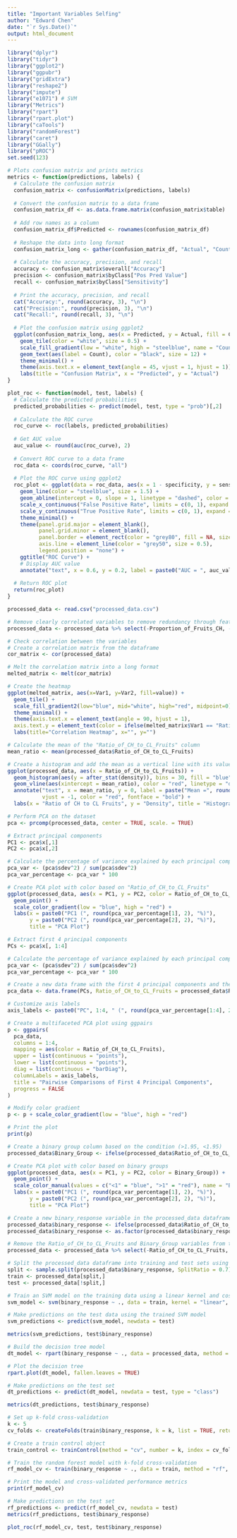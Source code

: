 ```yaml
---
title: "Important Variables Selfing"
author: "Edward Chen"
date: "`r Sys.Date()`"
output: html_document
---
```


```r
library("dplyr")
library("tidyr")
library("ggplot2")
library("ggpubr")
library("gridExtra")
library("reshape2")
library("impute")
library("e1071") # SVM
library("Metrics")
library("rpart")
library("rpart.plot")
library("caTools")
library("randomForest")
library("caret")
library("GGally")
library("pROC")
set.seed(123)
```

```r
# Plots confusion matrix and prints metrics
metrics <- function(predictions, labels) {
  # Calculate the confusion matrix
  confusion_matrix <- confusionMatrix(predictions, labels)
  
  # Convert the confusion matrix to a data frame
  confusion_matrix_df <- as.data.frame.matrix(confusion_matrix$table)
  
  # Add row names as a column
  confusion_matrix_df$Predicted <- rownames(confusion_matrix_df)
  
  # Reshape the data into long format
  confusion_matrix_long <- gather(confusion_matrix_df, "Actual", "Count", -Predicted)
  
  # Calculate the accuracy, precision, and recall
  accuracy <- confusion_matrix$overall["Accuracy"]
  precision <- confusion_matrix$byClass["Pos Pred Value"]
  recall <- confusion_matrix$byClass["Sensitivity"]
  
  # Print the accuracy, precision, and recall
  cat("Accuracy:", round(accuracy, 3), "\n")
  cat("Precision:", round(precision, 3), "\n")
  cat("Recall:", round(recall, 3), "\n")
  
  # Plot the confusion matrix using ggplot2
  ggplot(confusion_matrix_long, aes(x = Predicted, y = Actual, fill = Count)) +
    geom_tile(color = "white", size = 0.5) +
    scale_fill_gradient(low = "white", high = "steelblue", name = "Count", na.value = "grey90") +
    geom_text(aes(label = Count), color = "black", size = 12) +
    theme_minimal() +
    theme(axis.text.x = element_text(angle = 45, vjust = 1, hjust = 1)) +
    labs(title = "Confusion Matrix", x = "Predicted", y = "Actual")
}

plot_roc <- function(model, test, labels) {
  # Calculate the predicted probabilities
  predicted_probabilities <- predict(model, test, type = "prob")[,2]
  
  # Calculate the ROC curve
  roc_curve <- roc(labels, predicted_probabilities)
  
  # Get AUC value
  auc_value <- round(auc(roc_curve), 2)
  
  # Convert ROC curve to a data frame
  roc_data <- coords(roc_curve, "all")
  
  # Plot the ROC curve using ggplot2
  roc_plot <- ggplot(data = roc_data, aes(x = 1 - specificity, y = sensitivity)) +
    geom_line(color = "steelblue", size = 1.5) +
    geom_abline(intercept = 0, slope = 1, linetype = "dashed", color = "grey50", size = 1) +
    scale_x_continuous("False Positive Rate", limits = c(0, 1), expand = c(0, 0)) +
    scale_y_continuous("True Positive Rate", limits = c(0, 1), expand = c(0, 0)) +
    theme_minimal() +
    theme(panel.grid.major = element_blank(),
          panel.grid.minor = element_blank(),
          panel.border = element_rect(color = "grey80", fill = NA, size = 1),
          axis.line = element_line(color = "grey50", size = 0.5),
          legend.position = "none") +
    ggtitle("ROC Curve") +
    # Display AUC value
    annotate("text", x = 0.6, y = 0.2, label = paste0("AUC = ", auc_value))
  
  # Return ROC plot
  return(roc_plot)
}
```

```r
processed_data <- read.csv("processed_data.csv")
```

```r
# Remove clearly correlated variables to remove redundancy through feature selection
processed_data <- processed_data %>% select(-Proportion_of_Fruits_CH, -Mature_CH_Fruits_Per_Day, -Mature_CL_Fruits_Per_Day, -Average_CH_Fruits_Per_Day, -Average_CL_Fruits_Per_Day, -Average_CH_Flowers_Per_Day, -Total_CH_Flower_Production, -Average_CL_Flowers_Per_Day, -Average_Seeds_Per_CH_Fruit, -Average_Seeds_Per_CL_Fruit, -Average_CH_Seed_Mass, -Average_CL_Seed_Mass, -X)
```

```r
# Check correlation between the variables
# Create a correlation matrix from the dataframe
cor_matrix <- cor(processed_data)

# Melt the correlation matrix into a long format
melted_matrix <- melt(cor_matrix)

# Create the heatmap
ggplot(melted_matrix, aes(x=Var1, y=Var2, fill=value)) +
  geom_tile() +
  scale_fill_gradient2(low="blue", mid="white", high="red", midpoint=0) +
  theme_minimal() +
  theme(axis.text.x = element_text(angle = 90, hjust = 1),
  axis.text.y = element_text(color = ifelse(melted_matrix$Var1 == "Ratio_of_CH_to_CL_Fruits", "red", "black"))) +
  labs(title="Correlation Heatmap", x="", y="")
```

```r
# Calculate the mean of the "Ratio_of_CH_to_CL_Fruits" column
mean_ratio <- mean(processed_data$Ratio_of_CH_to_CL_Fruits)

# Create a histogram and add the mean as a vertical line with its value
ggplot(processed_data, aes(x = Ratio_of_CH_to_CL_Fruits)) +
  geom_histogram(aes(y = after_stat(density)), bins = 30, fill = "blue", color = "black", alpha = 0.5) +
  geom_vline(aes(xintercept = mean_ratio), color = "red", linetype = "dashed", size = 1) +
  annotate("text", x = mean_ratio, y = 0, label = paste("Mean =", round(mean_ratio, 2)), 
           vjust = -1, color = "red", fontface = "bold") +
  labs(x = "Ratio of CH to CL Fruits", y = "Density", title = "Histogram of Ratio of CH to CL Fruits with Mean")
```

```r
# Perform PCA on the dataset
pca <- prcomp(processed_data, center = TRUE, scale. = TRUE)

# Extract principal components
PC1 <- pca$x[,1]
PC2 <- pca$x[,2]

# Calculate the percentage of variance explained by each principal component
pca_var <- (pca$sdev^2) / sum(pca$sdev^2)
pca_var_percentage <- pca_var * 100

# Create PCA plot with color based on "Ratio_of_CH_to_CL_Fruits"
ggplot(processed_data, aes(x = PC1, y = PC2, color = Ratio_of_CH_to_CL_Fruits)) + 
  geom_point() +
  scale_color_gradient(low = "blue", high = "red") +
  labs(x = paste0("PC1 (", round(pca_var_percentage[1], 2), "%)"), 
       y = paste0("PC2 (", round(pca_var_percentage[2], 2), "%)"), 
       title = "PCA Plot")
```
```r
# Extract first 4 principal components
PCs <- pca$x[, 1:4]

# Calculate the percentage of variance explained by each principal component
pca_var <- (pca$sdev^2) / sum(pca$sdev^2)
pca_var_percentage <- pca_var * 100

# Create a new data frame with the first 4 principal components and the Ratio_of_CH_to_CL_Fruits variable
pca_data <- data.frame(PCs, Ratio_of_CH_to_CL_Fruits = processed_data$Ratio_of_CH_to_CL_Fruits)

# Customize axis labels
axis_labels <- paste0("PC", 1:4, " (", round(pca_var_percentage[1:4], 2), "%)")

# Create a multifaceted PCA plot using ggpairs
p <- ggpairs(
  pca_data,
  columns = 1:4,
  mapping = aes(color = Ratio_of_CH_to_CL_Fruits),
  upper = list(continuous = "points"),
  lower = list(continuous = "points"),
  diag = list(continuous = "barDiag"),
  columnLabels = axis_labels,
  title = "Pairwise Comparisons of First 4 Principal Components",
  progress = FALSE
)

# Modify color gradient
p <- p + scale_color_gradient(low = "blue", high = "red")

# Print the plot
print(p)
```


```r
# Create a binary group column based on the condition (>1.95, <1.95)
processed_data$Binary_Group <- ifelse(processed_data$Ratio_of_CH_to_CL_Fruits > 1, ">1", "<1")

# Create PCA plot with color based on binary groups
ggplot(processed_data, aes(x = PC1, y = PC2, color = Binary_Group)) + 
  geom_point() +
  scale_color_manual(values = c("<1" = "blue", ">1" = "red"), name = "Binary Group") +
  labs(x = paste0("PC1 (", round(pca_var_percentage[1], 2), "%)"), 
       y = paste0("PC2 (", round(pca_var_percentage[2], 2), "%)"), 
       title = "PCA Plot") 
```
```r
# Create a new binary_response variable in the processed_data dataframe based on whether the Ratio_of_CH_to_CL_Fruits variable is greater than the mean value
processed_data$binary_response <- ifelse(processed_data$Ratio_of_CH_to_CL_Fruits > 1, "CH", "CL")
processed_data$binary_response <- as.factor(processed_data$binary_response)

# Remove the Ratio_of_CH_to_CL_Fruits and Binary_Group variables from the processed_data dataframe
processed_data <- processed_data %>% select(-Ratio_of_CH_to_CL_Fruits, -Binary_Group)

# Split the processed_data dataframe into training and test sets using a 70/30 split ratio
split <- sample.split(processed_data$binary_response, SplitRatio = 0.7)
train <- processed_data[split,]
test <- processed_data[!split,]

# Train an SVM model on the training data using a linear kernel and cost parameter of 1
svm_model <- svm(binary_response ~ ., data = train, kernel = "linear", type = "C-classification", cost = 1)

# Make predictions on the test data using the trained SVM model
svm_predictions <- predict(svm_model, newdata = test)
```

```r
metrics(svm_predictions, test$binary_response)
```

```r
# Build the decision tree model
dt_model <- rpart(binary_response ~ ., data = processed_data, method = "class")

# Plot the decision tree
rpart.plot(dt_model, fallen.leaves = TRUE)
```

```r
# Make predictions on the test set
dt_predictions <- predict(dt_model, newdata = test, type = "class")

metrics(dt_predictions, test$binary_response)
```

```r
# Set up k-fold cross-validation
k <- 5
cv_folds <- createFolds(train$binary_response, k = k, list = TRUE, returnTrain = TRUE)

# Create a train control object
train_control <- trainControl(method = "cv", number = k, index = cv_folds, savePredictions = TRUE)

# Train the random forest model with k-fold cross-validation
rf_model_cv <- train(binary_response ~ ., data = train, method = "rf", trControl = train_control, tuneLength = 1)

# Print the model and cross-validated performance metrics
print(rf_model_cv)

```


```r
# Make predictions on the test set
rf_predictions <- predict(rf_model_cv, newdata = test)
metrics(rf_predictions, test$binary_response)
```

```r
plot_roc(rf_model_cv, test, test$binary_response)
```
